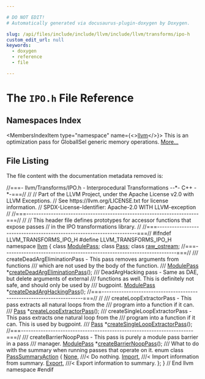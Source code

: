 ```yaml
---

# DO NOT EDIT!
# Automatically generated via docusaurus-plugin-doxygen by Doxygen.

slug: /api/files/include/include/llvm/include/llvm/transforms/ipo-h
custom_edit_url: null
keywords:
  - doxygen
  - reference
  - file

---
```





# The `IPO.h` File Reference

<DoxygenPage pluginConfig={pluginConfig}>



## Namespaces Index

<MembersIndex>

<MembersIndexItem
  type="namespace"
  name={<><a href="/docs/api/namespaces/llvm">llvm</a></>}>
This is an optimization pass for GlobalISel generic memory operations. <a href="/docs/api/namespaces/llvm/#details">More...</a>
</MembersIndexItem>

</MembersIndex>


## File Listing

The file content with the documentation metadata removed is:

<ProgramListing>

<Link id="l00001" /><CodeLine lineNumber="1"><span class="doxyHighlightComment">//===- llvm/Transforms/IPO.h - Interprocedural Transformations --&#42;- C++ -&#42;-===//</span></CodeLine>
<Link id="l00002" /><CodeLine lineNumber="2"><span class="doxyHighlightComment">//</span></CodeLine>
<Link id="l00003" /><CodeLine lineNumber="3"><span class="doxyHighlightComment">// Part of the LLVM Project, under the Apache License v2.0 with LLVM Exceptions.</span></CodeLine>
<Link id="l00004" /><CodeLine lineNumber="4"><span class="doxyHighlightComment">// See https://llvm.org/LICENSE.txt for license information.</span></CodeLine>
<Link id="l00005" /><CodeLine lineNumber="5"><span class="doxyHighlightComment">// SPDX-License-Identifier: Apache-2.0 WITH LLVM-exception</span></CodeLine>
<Link id="l00006" /><CodeLine lineNumber="6"><span class="doxyHighlightComment">//</span></CodeLine>
<Link id="l00007" /><CodeLine lineNumber="7"><span class="doxyHighlightComment">//===----------------------------------------------------------------------===//</span></CodeLine>
<Link id="l00008" /><CodeLine lineNumber="8"><span class="doxyHighlightComment">//</span></CodeLine>
<Link id="l00009" /><CodeLine lineNumber="9"><span class="doxyHighlightComment">// This header file defines prototypes for accessor functions that expose passes</span></CodeLine>
<Link id="l00010" /><CodeLine lineNumber="10"><span class="doxyHighlightComment">// in the IPO transformations library.</span></CodeLine>
<Link id="l00011" /><CodeLine lineNumber="11"><span class="doxyHighlightComment">//</span></CodeLine>
<Link id="l00012" /><CodeLine lineNumber="12"><span class="doxyHighlightComment">//===----------------------------------------------------------------------===//</span></CodeLine>
<Link id="l00013" /><CodeLine lineNumber="13"></CodeLine>
<Link id="l00014" /><CodeLine lineNumber="14"><span class="doxyHighlightPreprocessor">#ifndef LLVM&#95;TRANSFORMS&#95;IPO&#95;H</span></CodeLine>
<Link id="l00015" /><CodeLine lineNumber="15"><span class="doxyHighlightPreprocessor">#define LLVM&#95;TRANSFORMS&#95;IPO&#95;H</span></CodeLine>
<Link id="l00016" /><CodeLine lineNumber="16"></CodeLine>
<Link id="l00017" /><CodeLine lineNumber="17"><span class="doxyHighlightKeyword">namespace </span><span class="doxyHighlight"><a href="/docs/api/namespaces/llvm">llvm</a> &#123;</span></CodeLine>
<Link id="l00018" /><CodeLine lineNumber="18"></CodeLine>
<Link id="l00019" /><CodeLine lineNumber="19"><span class="doxyHighlightKeyword">class </span><span class="doxyHighlight"><a href="/docs/api/classes/llvm/modulepass">ModulePass</a>;</span></CodeLine>
<Link id="l00020" /><CodeLine lineNumber="20"><span class="doxyHighlightKeyword">class </span><span class="doxyHighlight"><a href="/docs/api/classes/llvm/pass">Pass</a>;</span></CodeLine>
<Link id="l00021" /><CodeLine lineNumber="21"><span class="doxyHighlightKeyword">class </span><span class="doxyHighlight"><a href="/docs/api/classes/llvm/raw-ostream">raw&#95;ostream</a>;</span></CodeLine>
<Link id="l00022" /><CodeLine lineNumber="22"></CodeLine>
<Link id="l00023" /><CodeLine lineNumber="23"><span class="doxyHighlightComment">//===----------------------------------------------------------------------===//</span></CodeLine>
<Link id="l00024" /><CodeLine lineNumber="24"><span class="doxyHighlightComment">/// createDeadArgEliminationPass - This pass removes arguments from functions</span></CodeLine>
<Link id="l00025" /><CodeLine lineNumber="25"><span class="doxyHighlightComment">/// which are not used by the body of the function.</span></CodeLine>
<Link id="l00026" /><CodeLine lineNumber="26"><span class="doxyHighlightComment">///</span></CodeLine>
<Link id="l00027" /><CodeLine lineNumber="27" lineLink="/docs/api/namespaces/llvm/#a1bb2827b76efbc900d2b5e2bd5a5487b"><span class="doxyHighlight"><a href="/docs/api/classes/llvm/modulepass">ModulePass</a> &#42;<a href="/docs/api/namespaces/llvm/#a1bb2827b76efbc900d2b5e2bd5a5487b">createDeadArgEliminationPass</a>();</span></CodeLine>
<Link id="l00028" /><CodeLine lineNumber="28"></CodeLine>
<Link id="l00029" /><CodeLine lineNumber="29"><span class="doxyHighlightComment">/// DeadArgHacking pass - Same as DAE, but delete arguments of external</span></CodeLine>
<Link id="l00030" /><CodeLine lineNumber="30"><span class="doxyHighlightComment">/// functions as well.  This is definitely not safe, and should only be used by</span></CodeLine>
<Link id="l00031" /><CodeLine lineNumber="31"><span class="doxyHighlightComment">/// bugpoint.</span></CodeLine>
<Link id="l00032" /><CodeLine lineNumber="32"><span class="doxyHighlight"><a href="/docs/api/classes/llvm/modulepass">ModulePass</a> &#42;<a href="/docs/api/namespaces/llvm/#ae6cc56f0b4b54792d6733188c7c49e92">createDeadArgHackingPass</a>();</span></CodeLine>
<Link id="l00033" /><CodeLine lineNumber="33"></CodeLine>
<Link id="l00034" /><CodeLine lineNumber="34"><span class="doxyHighlightComment">//===----------------------------------------------------------------------===//</span></CodeLine>
<Link id="l00035" /><CodeLine lineNumber="35"><span class="doxyHighlightComment">//</span></CodeLine>
<Link id="l00036" /><CodeLine lineNumber="36"><span class="doxyHighlightComment">/// createLoopExtractorPass - This pass extracts all natural loops from the</span></CodeLine>
<Link id="l00037" /><CodeLine lineNumber="37"><span class="doxyHighlightComment">/// program into a function if it can.</span></CodeLine>
<Link id="l00038" /><CodeLine lineNumber="38"><span class="doxyHighlightComment">///</span></CodeLine>
<Link id="l00039" /><CodeLine lineNumber="39" lineLink="/docs/api/namespaces/llvm/#a7e40163bd082d49b8c375b3b4dde1e5f"><span class="doxyHighlight"><a href="/docs/api/classes/llvm/pass">Pass</a> &#42;<a href="/docs/api/namespaces/llvm/#a7e40163bd082d49b8c375b3b4dde1e5f">createLoopExtractorPass</a>();</span></CodeLine>
<Link id="l00040" /><CodeLine lineNumber="40"></CodeLine>
<Link id="l00041" /><CodeLine lineNumber="41"><span class="doxyHighlightComment">/// createSingleLoopExtractorPass - This pass extracts one natural loop from the</span></CodeLine>
<Link id="l00042" /><CodeLine lineNumber="42"><span class="doxyHighlightComment">/// program into a function if it can.  This is used by bugpoint.</span></CodeLine>
<Link id="l00043" /><CodeLine lineNumber="43"><span class="doxyHighlightComment">///</span></CodeLine>
<Link id="l00044" /><CodeLine lineNumber="44"><span class="doxyHighlight"><a href="/docs/api/classes/llvm/pass">Pass</a> &#42;<a href="/docs/api/namespaces/llvm/#a7e59712594721d4fcfea4ffe36e942d4">createSingleLoopExtractorPass</a>();</span></CodeLine>
<Link id="l00045" /><CodeLine lineNumber="45"></CodeLine>
<Link id="l00046" /><CodeLine lineNumber="46"><span class="doxyHighlightComment">//===----------------------------------------------------------------------===//</span></CodeLine>
<Link id="l00047" /><CodeLine lineNumber="47"><span class="doxyHighlightComment">/// createBarrierNoopPass - This pass is purely a module pass barrier in a pass</span></CodeLine>
<Link id="l00048" /><CodeLine lineNumber="48"><span class="doxyHighlightComment">/// manager.</span></CodeLine>
<Link id="l00049" /><CodeLine lineNumber="49"><span class="doxyHighlight"><a href="/docs/api/classes/llvm/modulepass">ModulePass</a> &#42;<a href="/docs/api/namespaces/llvm/#aaa0546121ccb6a6f3638d0d692dbb5f8">createBarrierNoopPass</a>();</span></CodeLine>
<Link id="l00050" /><CodeLine lineNumber="50"></CodeLine>
<Link id="l00051" /><CodeLine lineNumber="51"><span class="doxyHighlightComment">/// What to do with the summary when running passes that operate on it.</span></CodeLine>
<Link id="l00052" /><CodeLine lineNumber="52" lineLink="/docs/api/namespaces/llvm/#a38a0bdae7fb49d99f161aa6de0379d7e"><span class="doxyHighlightKeyword">enum class</span><span class="doxyHighlight"> <a href="/docs/api/namespaces/llvm/#a38a0bdae7fb49d99f161aa6de0379d7e">PassSummaryAction</a> &#123;</span></CodeLine>
<Link id="l00053" /><CodeLine lineNumber="53" lineLink="/docs/api/namespaces/llvm/#a38a0bdae7fb49d99f161aa6de0379d7ea6adf97f83acf6453d4a6a4b1070f3754"><span class="doxyHighlight">  <a href="/docs/api/namespaces/llvm/#a7a24c2247bd546fc56e2de6cfd04a3d7a116ebf2078ffd98178ffbdd2f544ebb7">None</a>,   </span><span class="doxyHighlightComment">///&lt; Do nothing.</span></CodeLine>
<Link id="l00054" /><CodeLine lineNumber="54" lineLink="/docs/api/namespaces/llvm/#a38a0bdae7fb49d99f161aa6de0379d7ea72d6d7a1885885bb55a565fd1070581a"><span class="doxyHighlight">  <a href="/docs/api/namespaces/llvm/#a38a0bdae7fb49d99f161aa6de0379d7ea72d6d7a1885885bb55a565fd1070581a">Import</a>, </span><span class="doxyHighlightComment">///&lt; Import information from summary.</span></CodeLine>
<Link id="l00055" /><CodeLine lineNumber="55" lineLink="/docs/api/namespaces/llvm/#a38a0bdae7fb49d99f161aa6de0379d7ea0095a9fa74d1713e43e370a7d7846224"><span class="doxyHighlight">  <a href="/docs/api/namespaces/llvm/#a38a0bdae7fb49d99f161aa6de0379d7ea0095a9fa74d1713e43e370a7d7846224">Export</a>, </span><span class="doxyHighlightComment">///&lt; Export information to summary.</span></CodeLine>
<Link id="l00056" /><CodeLine lineNumber="56"><span class="doxyHighlight">&#125;;</span></CodeLine>
<Link id="l00057" /><CodeLine lineNumber="57"></CodeLine>
<Link id="l00058" /><CodeLine lineNumber="58"><span class="doxyHighlight">&#125; </span><span class="doxyHighlightComment">// End llvm namespace</span></CodeLine>
<Link id="l00059" /><CodeLine lineNumber="59"></CodeLine>
<Link id="l00060" /><CodeLine lineNumber="60"><span class="doxyHighlightPreprocessor">#endif</span></CodeLine>

</ProgramListing>


</DoxygenPage>
